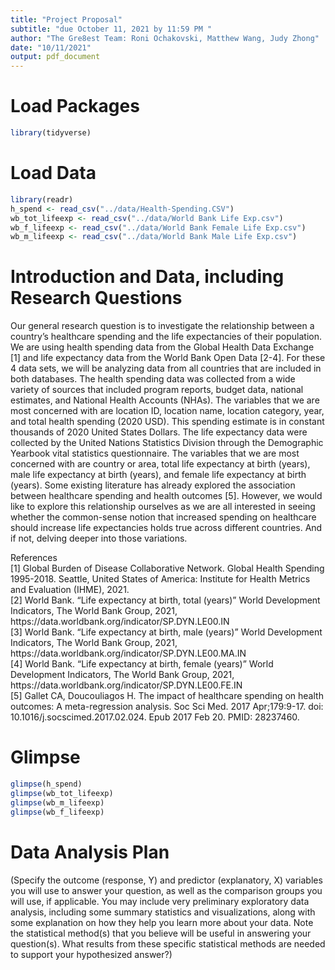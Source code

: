 ```yaml
---
title: "Project Proposal"
subtitle: "due October 11, 2021 by 11:59 PM "
author: "The Gre8est Team: Roni Ochakovski, Matthew Wang, Judy Zhong"
date: "10/11/2021"
output: pdf_document
---
```


# Load Packages

```r
library(tidyverse) 
``` 

# Load Data
```r
library(readr)
h_spend <- read_csv("../data/Health-Spending.CSV")
wb_tot_lifeexp <- read_csv("../data/World Bank Life Exp.csv")
wb_f_lifeexp <- read_csv("../data/World Bank Female Life Exp.csv")
wb_m_lifeexp <- read_csv("../data/World Bank Male Life Exp.csv")
```

# Introduction and Data, including Research Questions

Our general research question is to investigate the relationship between a country’s healthcare spending and the life expectancies of their population. We are using health spending data from the Global Health Data Exchange [1] and life expectancy data from the World Bank Open Data [2-4]. For these 4 data sets, we will be analyzing data from all countries that are included in both databases. The health spending data was collected from a wide variety of sources that included program reports, budget data, national estimates, and National Health Accounts (NHAs). The variables that we are most concerned with are location ID, location name, location category, year, and total health spending (2020 USD). This spending estimate is in constant thousands of 2020 United States Dollars. The life expectancy data were collected by the United Nations Statistics Division through the Demographic Yearbook vital statistics questionnaire. The variables that we are most concerned with are country or area, total life expectancy at birth (years), male life expectancy at birth (years), and female life expectancy at birth (years). Some existing literature has already explored the association between healthcare spending and health outcomes [5]. However, we would like to explore this relationship ourselves as we are all interested in seeing whether the common-sense notion that increased spending on healthcare should increase life expectancies holds true across different countries. And if not, delving deeper into those variations.

References \
[1] Global Burden of Disease Collaborative Network. Global Health Spending 1995-2018. Seattle, United States of America: Institute for Health Metrics and Evaluation (IHME), 2021. \
[2] World Bank. "Life expectancy at birth, total (years)" World Development Indicators, The World Bank Group, 2021, https://data.worldbank.org/indicator/SP.DYN.LE00.IN \
[3] World Bank. "Life expectancy at birth, male (years)" World Development Indicators, The World Bank Group, 2021, https://data.worldbank.org/indicator/SP.DYN.LE00.MA.IN \
[4] World Bank. "Life expectancy at birth, female (years)" World Development Indicators, The World Bank Group, 2021, https://data.worldbank.org/indicator/SP.DYN.LE00.FE.IN \
[5] Gallet CA, Doucouliagos H. The impact of healthcare spending on health outcomes: A meta-regression analysis. Soc Sci Med. 2017 Apr;179:9-17. doi: 10.1016/j.socscimed.2017.02.024. Epub 2017 Feb 20. PMID: 28237460.

# Glimpse
```r
glimpse(h_spend)
glimpse(wb_tot_lifeexp)
glimpse(wb_m_lifeexp)
glimpse(wb_f_lifeexp)
```
# Data Analysis Plan

(Specify the outcome (response, Y) and predictor (explanatory, X) variables you will use to answer your question, as well as the comparison groups you will use, if applicable. You may include very preliminary exploratory data analysis, including some summary statistics and visualizations, along with some explanation on how they help you learn more about your data. Note the statistical method(s) that you believe will be useful in answering your question(s). 
What results from these specific statistical methods are needed to support your hypothesized answer?)
